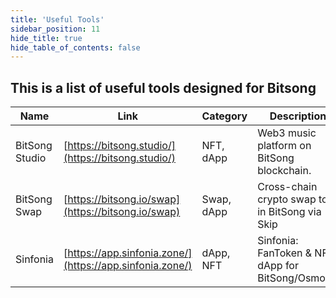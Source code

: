 ```yaml
---
title: 'Useful Tools'
sidebar_position: 11
hide_title: true
hide_table_of_contents: false
---
```



<PageTitle iconUrl="img/bitsong-icon.svg" title="Bitsong Useful Tools" />

## This is a list of useful tools designed for Bitsong

| Name | Link | Category | Description |
|------|------|----------|-------------|
| BitSong Studio | [https://bitsong.studio/](https://bitsong.studio/) | NFT, dApp | Web3 music platform on BitSong blockchain. |
| BitSong Swap | [https://bitsong.io/swap](https://bitsong.io/swap) | Swap, dApp | Cross-chain crypto swap tool in BitSong via Skip |
| Sinfonia | [https://app.sinfonia.zone/](https://app.sinfonia.zone/) | dApp, NFT | Sinfonia: FanToken & NFT dApp for BitSong/Osmosis |

